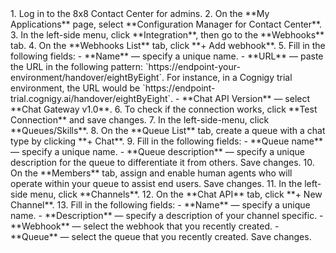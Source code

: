 <Accordion title="Configure 8x8">
  1. Log in to the 8x8 Contact Center for admins.
  2. On the **My Applications** page, select **Configuration Manager for Contact Center**. 
  3. In the left-side menu, click **Integration**, then go to the **Webhooks** tab. 
  4. On the **Webhooks List** tab, click **+ Add webhook**. 
  5. Fill in the following fields:
      - **Name** — specify a unique name.
      - **URL** — paste the URL in the following pattern: `https://endpoint-your-environment/handover/eightByEight`. For instance, in a Cognigy trial environment, the URL would be `https://endpoint-trial.cognigy.ai/handover/eightByEight`.
      - **Chat API Version** — select **Chat Gateway v1.0**.
  6. To check if the connection works, click **Test Connection** and save changes.
  7. In the left-side-menu, click **Queues/Skills**.
  8. On the **Queue List** tab, create a queue with a chat type by clicking **+ Chat**.
  9. Fill in the following fields:
      - **Queue name** — specify a unique name.
      - **Queue description** — specify a unique description for the queue to differentiate it from others.
      Save changes.
  10. On the **Members** tab, assign and enable human agents who will operate within your queue to assist end users. Save changes.
  11. In the left-side menu, click **Channels**. 
  12. On the **Chat API** tab, click **+ New Channel**. 
  13. Fill in the following fields:
      - **Name** — specify a unique name.
      - **Description** — specify a description of your channel specific.
      - **Webhook** — select the webhook that you recently created.
      - **Queue** — select the queue that you recently created.
  Save changes.
</Accordion>